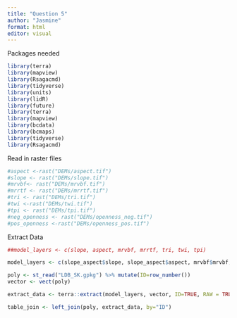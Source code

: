 ```yaml
---
title: "Question 5"
author: "Jasmine"
format: html
editor: visual
---
```


Packages needed

```r
library(terra)
library(mapview)
library(Rsagacmd)
library(tidyverse)
library(units)
library(lidR)
library(future)
library(terra)
library(mapview)
library(bcdata)
library(bcmaps)
library(tidyverse)
library(Rsagacmd)
```

Read in raster files

```r
#aspect <-rast("DEMs/aspect.tif")
#slope <- rast("DEMs/slope.tif")
#mrvbf<- rast("DEMs/mrvbf.tif")
#mrrtf <- rast("DEMs/mrrtf.tif")
#tri <- rast("DEMs/tri.tif")
#twi <-rast("DEMs/twi.tif")
#tpi <- rast("DEMs/tpi.tif")
#neg_openness <- rast("DEMs/openness_neg.tif")
#pos_openness <-rast("DEMs/openness_pos.tif")
```

Extract Data

```r

##model_layers <- c(slope, aspect, mrvbf, mrrtf, tri, twi, tpi)

model_layers <- c(slope_aspect$slope, slope_aspect$aspect, mrvbf$mrvbf, mrvbf$mrrf, tri, twi, tpi, openness)

poly <- st_read("LDB_SK.gpkg") %>% mutate(ID=row_number())
vector <- vect(poly)

extract_data <- terra::extract(model_layers, vector, ID=TRUE, RAW = TRUE) %>% as.data.frame()

table_join <- left_join(poly, extract_data, by="ID")

```
